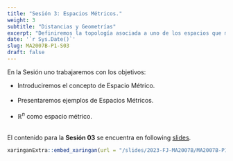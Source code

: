 ---
title: "Sesión 3: Espacios Métricos."
weight: 3
subtitle: "Distancias y Geometrías"
excerpt: "Definiremos la topología asociada a uno de los espacios que más trabajaremos, esto mediante métricas."
date: '`r Sys.Date()`'
slug: MA2007B-P1-S03
draft: false
---

En la Sesión uno trabajaremos con los objetivos: 

* Introduciremos el concepto de Espacio Métrico. <br/><br/>
* Presentaremos ejemplos de Espacios Métricos. <br/><br/>
* $\mathbb{R}^n$ como espacio métrico. <br/><br/>


El contenido para la **Sesión 03** se encuentra en following [slides](/slides/2023-FJ-MA2007B/MA2007B-P1-S03).

```{r embed-xaringan, echo=FALSE}
xaringanExtra::embed_xaringan(url = "/slides/2023-FJ-MA2007B/MA2007B-P1-S03", ratio = "4:3")
```